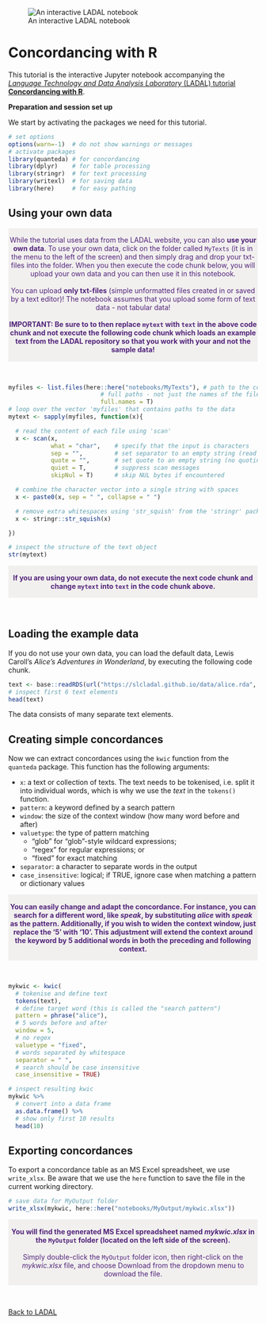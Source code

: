 ![An interactive LADAL notebook](https://slcladal.github.io/images/uq1.jpg)

# Concordancing with R

This tutorial is the interactive Jupyter notebook accompanying the [*Language Technology and Data Analysis Laboratory* (LADAL) tutorial **Concordancing with R**](https://ladal.edu.au/kwics.html). 


**Preparation and session set up**

We start by activating the packages we need for this tutorial.


```r
# set options
options(warn=-1)  # do not show warnings or messages
# activate packages
library(quanteda) # for concordancing
library(dplyr)    # for table processing
library(stringr)  # for text processing
library(writexl)  # for saving data
library(here)     # for easy pathing
```



## Using your own data



<div class="warning" style='padding:0.1em; background-color: rgba(215,209,204,.3); color:#51247a'>
<span>
<p style='margin-top:1em; text-align:center'>

While the tutorial uses data from the LADAL website, you can also **use your own data**. To use your own data, click on the folder called `MyTexts` (it is in the menu to the left of the screen) and then simply drag and drop your txt-files into the folder. When you then execute the code chunk below, you will upload your own data and you can then use it in this notebook.<br>
<br>
You can upload <b>only txt-files</b> (simple unformatted files created in or saved by a text editor)! The notebook assumes that you upload some form of text data - not tabular data! <br>
<br>
<b>IMPORTANT: Be sure to to then replace `mytext` with `text` in the above code chunk and not execute the following code chunk which loads an example text from the LADAL repository so that you work with your and not the sample data!</b><br>
</p>
<p style='margin-left:1em;'>
</p></span>
</div>

<br>


```r
myfiles <- list.files(here::here("notebooks/MyTexts"), # path to the corpus data
                          # full paths - not just the names of the files
                          full.names = T) 
# loop over the vector 'myfiles' that contains paths to the data
mytext <- sapply(myfiles, function(x){

  # read the content of each file using 'scan'
  x <- scan(x, 
            what = "char",    # specify that the input is characters
            sep = "",         # set separator to an empty string (read entire content)
            quote = "",       # set quote to an empty string (no quoting)
            quiet = T,        # suppress scan messages
            skipNul = T)      # skip NUL bytes if encountered

  # combine the character vector into a single string with spaces
  x <- paste0(x, sep = " ", collapse = " ")

  # remove extra whitespaces using 'str_squish' from the 'stringr' package
  x <- stringr::str_squish(x)

})

# inspect the structure of the text object
str(mytext)
```

<div class="warning" style='padding:0.1em; background-color: rgba(215,209,204,.3); color:#51247a'>
<span>
<p style='margin-top:1em; text-align:center'>
<b>If you are using your own data, do not execute the next code chunk and change `mytext` into `text` in the code chunk above.</b><br>
</p>
<p style='margin-left:1em;'>
</p></span>
</div>

<br>


## Loading the example data

If you do not use your own data, you can load the default data, Lewis Caroll's  *Alice's Adventures in Wonderland*, by executing the following code chunk.


```r
text <- base::readRDS(url("https://slcladal.github.io/data/alice.rda", "rb"))
# inspect first 6 text elements
head(text)
```

The data consists of many separate text elements. 

## Creating simple concordances

Now we can extract concordances using the `kwic` function from the `quanteda` package. This function has the following arguments: 

+ `x`: a text or collection of texts. The text needs to be tokenised, i.e. split it into individual words, which is why we use the *text* in the `tokens()` function. 
+ `pattern`: a keyword defined by a search pattern  
+ `window`: the size of the context window (how many word before and after)  
+ `valuetype`: the type of pattern matching  
  + "glob" for "glob"-style wildcard expressions;  
  + "regex" for regular expressions; or  
  + "fixed" for exact matching  
+ `separator`: a character to separate words in the output  
+ `case_insensitive`: logical; if TRUE, ignore case when matching a pattern or dictionary values

<div class="warning" style='padding:0.1em; background-color: rgba(215,209,204,.3); color:#51247a'>
<span>
<p style='margin-top:1em; text-align:center'>
<b>You can easily change and adapt the concordance. For instance, you can search for a different word, like *speak*, by substituting *alice* with *speak* as the pattern. Additionally, if you wish to widen the context window, just replace the '5' with '10'. This adjustment will extend the context around the keyword by 5 additional words in both the preceding and following context. </b><br>
</p>
<p style='margin-left:1em;'>
</p></span>
</div>

<br>


```r
mykwic <- kwic(
  # tokenise and define text
  tokens(text), 
  # define target word (this is called the "search pattern")
  pattern = phrase("alice"),
  # 5 words before and after
  window = 5,
  # no regex
  valuetype = "fixed",
  # words separated by whitespace
  separator = " ",
  # search should be case insensitive
  case_insensitive = TRUE)

# inspect resulting kwic
mykwic %>%
  # convert into a data frame
  as.data.frame() %>%
  # show only first 10 results
  head(10)
```

## Exporting concordances

To export a concordance table as an MS Excel spreadsheet, we use `write_xlsx`. Be aware that we use the `here` function to  save the file in the current working directory.

```r
# save data for MyOutput folder
write_xlsx(mykwic, here::here("notebooks/MyOutput/mykwic.xlsx"))
```

<div class="warning" style='padding:0.1em; background-color: rgba(215,209,204,.3); color:#51247a'>
<span>
<p style='margin-top:1em; text-align:center'>
<b>You will find the generated MS Excel spreadsheet named *mykwic.xlsx* in the `MyOutput` folder (located on the left side of the screen).</b> <br><br>Simply double-click the `MyOutput` folder icon, then right-click on the *mykwic.xlsx* file, and choose Download from the dropdown menu to download the file. <br>
</p>
<p style='margin-left:1em;'>
</p></span>
</div>

<br>





[Back to LADAL](https://ladal.edu.au/kwics.html)


